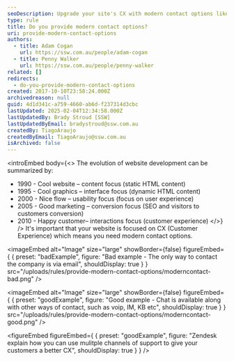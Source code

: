 ```yaml
---
seoDescription: Upgrade your site's CX with modern contact options like chat, VoIP, and more for happier customers.
type: rule
title: Do you provide modern contact options?
uri: provide-modern-contact-options
authors:
  - title: Adam Cogan
    url: https://ssw.com.au/people/adam-cogan
  - title: Penny Walker
    url: https://ssw.com.au/people/penny-walker
related: []
redirects:
  - do-you-provide-modern-contact-options
created: 2017-10-10T23:58:24.000Z
archivedreason: null
guid: 4d1d341c-a759-4660-ab6d-f237314d3cbc
lastUpdated: 2025-02-04T12:34:58.000Z
lastUpdatedBy: Brady Stroud [SSW]
lastUpdatedByEmail: bradystroud@ssw.com.au
createdBy: TiagoAraujo
createdByEmail: TiagoAraujo@ssw.com.au
isArchived: false
---
```

<introEmbed
  body={<>
The evolution of website development can be summarized by:

* 1990 - Cool website – content focus (static HTML content)
* 1995 - Cool graphics – interface focus (dynamic HTML content)
* 2000 - Nice flow – usability focus (focus on user experience)
* 2005 - Good marketing – conversion focus (SEO and visitors to customers conversion)
* 2010 - Happy customer– interactions focus (customer experience)
  </>}
/>
It's important that your website is focused on CX (Customer Experience) which means you need modern contact options.

<imageEmbed
  alt="Image"
  size="large"
  showBorder={false}
  figureEmbed={ {
    preset: "badExample",
    figure: "Bad example - The only way to contact the company is via email",
    shouldDisplay: true
  } }
  src="/uploads/rules/provide-modern-contact-options/moderncontact-bad.png"
/>

<imageEmbed
  alt="Image"
  size="large"
  showBorder={false}
  figureEmbed={ {
    preset: "goodExample",
    figure: "Good example - Chat is available along with other ways of contact, such as voip, IM, KB etc",
    shouldDisplay: true
  } }
  src="/uploads/rules/provide-modern-contact-options/moderncontact-good.png"
/>

<youtubeEmbed url="https://www.youtube.com/embed/K1HlAsW1RiA" description="" />

<figureEmbed figureEmbed={ {
  preset: "goodExample",
  figure: "Zendesk explain how you can use mulitple channels of support to give your customers a better CX",
  shouldDisplay: true
} } />
